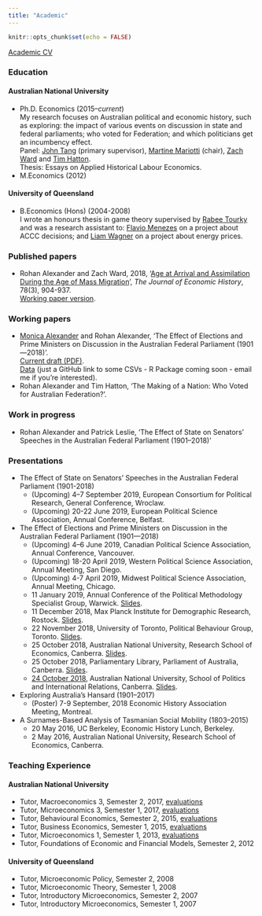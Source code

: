 ```yaml
---
title: "Academic"
---
```


```r
knitr::opts_chunk$set(echo = FALSE)
```

[Academic CV](pdfs/2019-03-22-cv-academic-Rohan_Alexander.pdf)

### Education

#### Australian National University

* Ph.D. Economics (2015--*current*)  
My research focuses on Australian political and economic history, such as exploring: the impact of various events on discussion in state and federal parliaments; who voted for Federation; and which politicians get an incumbency effect.  
Panel: [John Tang](https://sites.google.com/site/jptang/) (primary supervisor), [Martine Mariotti](https://www.cbe.anu.edu.au/about/staff-directory/?profile=Martine-Mariotti) (chair), [Zach Ward](https://sites.google.com/site/zachaward/) and [Tim Hatton](https://sites.google.com/site/timhattonwebsite/).  
Thesis: Essays on Applied Historical Labour Economics.  
* M.Economics (2012)

#### University of Queensland

* B.Economics (Hons) (2004-2008)  
I wrote an honours thesis in game theory supervised by [Rabee Tourky](http://tourky.org/) and was a research assistant to: [Flavio Menezes](https://economics.uq.edu.au/profile/2324/flavio-menezes) on a project about ACCC decisions; and [Liam Wagner](http://www.liamwagner.com/) on a project about energy prices.

### Published papers
* Rohan Alexander and Zach Ward, 2018, '[Age at Arrival and Assimilation During the Age of Mass Migration](https://www.cambridge.org/core/journals/journal-of-economic-history/article/age-at-arrival-and-assimilation-during-the-age-of-mass-migration/85FDB674232C30BDD889711D343F22FE)', *The Journal of Economic History*, 78(3), 904-937.  
[Working paper version](pdfs/2018_02_21-Age_at_arrival.pdf).

### Working papers
* [Monica Alexander](monicaalexander.com) and Rohan Alexander, 'The Effect of Elections and Prime Ministers on Discussion in the Australian Federal Parliament (1901—2018)'.  
[Current draft (PDF)](pdfs/2019-01-14-effect_of_events_draft.pdf).  
[Data](https://github.com/RohanAlexander/hansardr) (just a GitHub link to some CSVs - R Package coming soon - email me if you're interested).
* Rohan Alexander and Tim Hatton, 'The Making of a Nation: Who Voted for Australian Federation?'.

### Work in progress
* Rohan Alexander and Patrick Leslie, 'The Effect of State on Senators’ Speeches in the Australian Federal Parliament (1901–2018)'

### Presentations
*  The Effect of State on Senators’ Speeches in the Australian Federal Parliament (1901-2018)  
	- (Upcoming) 4–7 September 2019, European Consortium for Political Research, General Conference, Wroclaw.
	- (Upcoming) 20-22 June 2019, European Political Science Association, Annual Conference, Belfast.
*  The Effect of Elections and Prime Ministers on Discussion in the Australian Federal Parliament (1901—2018)  
	- (Upcoming) 4–6 June 2019, Canadian Political Science Association, Annual Conference, Vancouver.
	- (Upcoming) 18-20 April 2019, Western Political Science Association, Annual Meeting, San Diego.
	- (Upcoming) 4-7 April 2019, Midwest Political Science Association, Annual Meeting, Chicago.
	- 11 January 2019, Annual Conference of the Political Methodology Specialist Group, Warwick. [Slides](pdfs/2019-01-11-slides-warwick.pdf).
	- 11 December 2018, Max Planck Institute for Demographic Research, Rostock. [Slides](pdfs/2018-12-12-slides-rostock.pdf).
	- 22 November 2018, University of Toronto, Political Behaviour Group, Toronto. [Slides](pdfs/2018-11-22-slides-UofT.pdf).
	- 25 October 2018, Australian National University, Research School of Economics, Canberra. [Slides](pdfs/2018-10-25-slides-RSE.pdf).
	- 25 October 2018, Parliamentary Library, Parliament of Australia, Canberra. [Slides](pdfs/2018-10-25-slides-parlimentarylibrary.pdf).
	- [24 October 2018](http://politicsir.cass.anu.edu.au/events/nobody-expects-spanish-inquisition-effect-events-australian-parliamentary-discussion), Australian National University, School of Politics and International Relations, Canberra. [Slides](pdfs/2018-10-24-slides-SPIR.pdf). 
* Exploring Australia's Hansard (1901--2017)
	- (Poster) 7-9 September, 2018 Economic History Association Meeting, Montreal.
* A Surnames-Based Analysis of Tasmanian Social Mobility (1803--2015)
	- 20 May 2016, UC Berkeley, Economic History Lunch, Berkeley.
	- 2 May 2016, Australian National University, Research School of Economics, Canberra.



### Teaching Experience
#### Australian National University
* Tutor, Macroeconomics 3, Semester 2, 2017, [evaluations](pdfs/2018-02-05-Sem_2_2017-ECON3102_-_Macroeconomics_3.pdf) 
* Tutor, Microeconomics 3, Semester 1, 2017, [evaluations](pdfs/2018-02-05-Sem_1_2017-ECON3101_-_Microeconomics_3.pdf) 
* Tutor, Behavioural Economics, Semester 2, 2015, [evaluations](pdfs/2018-02-05-Sem_2_2015-ECON2013_Behavioural_Economics.pdf) 
* Tutor, Business Economics, Semester 1, 2015, [evaluations](pdfs/2018-02-05-Sem_1_2015-ECON8069_Business_Economics.pdf) 
* Tutor, Microeconomics 1, Semester 1, 2013, [evaluations](pdfs/2018-02-05-Sem_1_2013-ECON1101_Microeconomics_1.pdf) 
* Tutor, Foundations of Economic and Financial Models, Semester 2, 2012

#### University of Queensland
* Tutor, Microeconomic Policy, Semester 2, 2008
* Tutor, Microeconomic Theory, Semester 1, 2008
* Tutor, Introductory Microeconomics, Semester 2, 2007
* Tutor, Introductory Microeconomics, Semester 1, 2007
